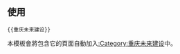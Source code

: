 {{未来建设|sect={{{sect|}}}|重庆|Chongqing Shadow.png|34px}}
<noinclude>[[Category:中国大陆未来建设模板|{{PAGENAME}}]]

== 使用 ==
<pre>{{重庆未来建设}}</pre>
本模板會將包含它的頁面自動加入[[:Category:重庆未来建设]]中。
</noinclude>